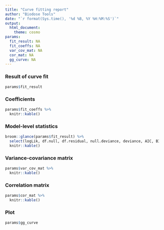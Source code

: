 ```yaml
---
title: "Curve fitting report"
author: "Biodose Tools"
date: "`r format(Sys.time(), '%d %B, %Y %H:%M:%S')`"
output: 
  html_document:
    theme: cosmo
params:
  fit_result: NA
  fit_coeffs: NA
  var_cov_mat: NA
  cor_mat: NA
  gg_curve: NA
---
```



### Result of curve fit
```r
params$fit_result
```

### Coefficients
```r
params$fit_coeffs %>% 
  knitr::kable()
```

### Model-level statistics
```r
broom::glance(params$fit_result) %>%
  select(logLik, df.null, df.residual, null.deviance, deviance, AIC, BIC) %>% 
  knitr::kable()
```

### Variance-covariance matrix
```r
params$var_cov_mat %>% 
  knitr::kable()
```

### Correlation matrix
```r
params$cor_mat %>% 
  knitr::kable()
```

### Plot
```r
params$gg_curve
```


